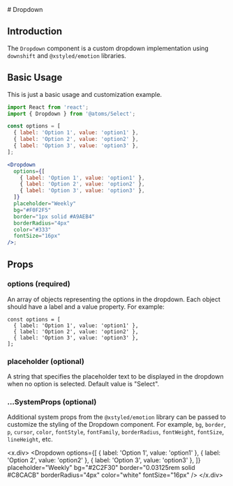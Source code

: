 
<MDXWrapper>
<Head>
	<title>Dropdown Doc | OORSIG</title>
</Head>
# Dropdown

## Introduction

The `Dropdown` component is a custom dropdown implementation using `downshift` and `@xstyled/emotion` libraries.

## Basic Usage

This is just a basic usage and customization example.

```jsx
import React from 'react';
import { Dropdown } from '@atoms/Select';

const options = [
  { label: 'Option 1', value: 'option1' },
  { label: 'Option 2', value: 'option2' },
  { label: 'Option 3', value: 'option3' },
];

<Dropdown
  options={[
    { label: 'Option 1', value: 'option1' },
    { label: 'Option 2', value: 'option2' },
    { label: 'Option 3', value: 'option3' },
  ]}
  placeholder="Weekly"
  bg="#F0F2F5"
  border="1px solid #A9AEB4"
  borderRadius="4px"
  color="#333"
  fontSize="16px"
/>;
```

## Props

### options (required)

An array of objects representing the options in the dropdown.
Each object should have a label and a value property. For example:

```
const options = [
  { label: 'Option 1', value: 'option1' },
  { label: 'Option 2', value: 'option2' },
  { label: 'Option 3', value: 'option3' },
];
```

### placeholder (optional)

A string that specifies the placeholder text to be displayed in the dropdown when no option is selected. Default value is "Select".

### ...SystemProps (optional)

Additional system props from the `@xstyled/emotion` library can be passed to customize
the styling of the Dropdown component. For example, `bg`, `border`, `p`, `cursor`,
`color`, `fontStyle`, `fontFamily`, `borderRadius`, `fontWeight`, `fontSize`, `lineHeight`, etc.

<x.div>
  <Dropdown
    options={[
      { label: 'Option 1', value: 'option1' },
      { label: 'Option 2', value: 'option2' },
      { label: 'Option 3', value: 'option3' },
    ]}
    placeholder="Weekly"
    bg="#2C2F30"
    border="0.03125rem solid #C8CACB"
    borderRadius="4px"
    color="white"
    fontSize="16px"
  />
</x.div>
</MDXWrapper>
